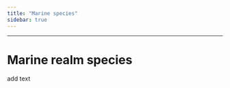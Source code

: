```yaml
---
title: "Marine species"
sidebar: true
---
```


------------------------------------------------------------------------

# Marine realm species

add text

